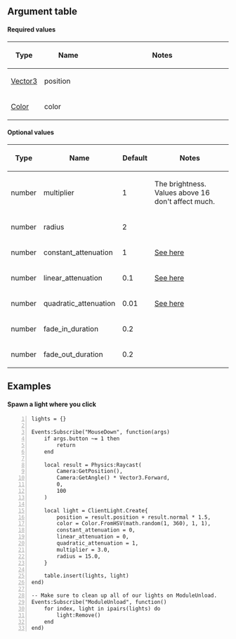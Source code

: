{{Lua/Function |
  returns = [[Lua/Client/ClientLight|ClientLight]] |
  prototype = ClientLight.Create(table {{arg|arguments}}) |
}}

==Argument table==

====Required values====

{{Lua/Table_Prefix}}
{| {{Lua/Table_Header}}
!width="60" | Type
!width="150" | Name
!width="480" | Notes
|-
| [[Lua/Shared/Vector3|Vector3]]
| position
| 
|-
| [[Lua/Shared/Color|Color]]
| color
|
|} {{Lua/Table_Suffix}}

====Optional values====

{{Lua/Table_Prefix}}
{| {{Lua/Table_Header}}
!width="60" | Type
!width="150" | Name
!width="60" | Default
!width="420" | Notes
|-
| number
| multiplier
| 1
| The brightness. Values above 16 don't affect much.
|-
| number
| radius
| 2
|
|-
| number
| constant_attenuation
| 1
| [https://developer.valvesoftware.com/wiki/Constant-Linear-Quadratic_Falloff See here]
|-
| number
| linear_attenuation
| 0.1
| [https://developer.valvesoftware.com/wiki/Constant-Linear-Quadratic_Falloff See here]
|-
| number
| quadratic_attenuation
| 0.01
| [https://developer.valvesoftware.com/wiki/Constant-Linear-Quadratic_Falloff See here]
|-
| number
| fade_in_duration
| 0.2
|
|-
| number
| fade_out_duration
| 0.2
|
|} {{Lua/Table_Suffix}}

==Examples==

====Spawn a light where you click====

<syntaxhighlight line highlight="15-23">
lights = {}

Events:Subscribe("MouseDown", function(args)
	if args.button ~= 1 then
		return
	end
	
	local result = Physics:Raycast(
		Camera:GetPosition(),
		Camera:GetAngle() * Vector3.Forward,
		0,
		100
	)
	
	local light = ClientLight.Create{
		position = result.position + result.normal * 1.5,
		color = Color.FromHSV(math.random(1, 360), 1, 1),
		constant_attenuation = 0,
		linear_attenuation = 0,
		quadratic_attenuation = 1,
		multiplier = 3.0,
		radius = 15.0,
	}
	
	table.insert(lights, light)
end)

-- Make sure to clean up all of our lights on ModuleUnload.
Events:Subscribe("ModuleUnload", function()
	for index, light in ipairs(lights) do
		light:Remove()
	end
end)

</syntaxhighlight>